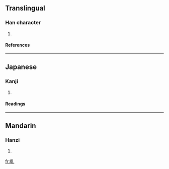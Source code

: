 ==Translingual==
===Han character===
{{Han char|rn=5|rad=乙|as=08|sn=9|four=|canj=十十山 (JJU), X十十山 (XJJU)}}
# {{defn|Han|sort=乙08}}
====References====
{{Han ref|kx=0084.210|dkj=00194|hdz=10056.010|uh=4E79|ud=20089}}
----
==Japanese==
===Kanji===
{{ja-kanji|grade=|rs=乙08}}
# {{defn|Japanese}}
====Readings====
{{ja-readings|on=[[かん]] (kan), [[けん]] (ken)|kun=[[かわく]] (kawaku), [[かわかす]] (kawakasu)}}
----
==Mandarin==
===Hanzi===
{{cmn-hanzi|pin=[[gān]] ([[gan1]])|wg=kan<sup>1</sup>}}
# {{defn|Mandarin}}

[[fr:乹]]